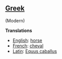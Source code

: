 ==[[Greek]]== (Modern)

'''Translations'''

*[[English]]: [[horse]]
*[[French]]: [[cheval]]
*[[Latin]]: [[Equus caballus]]